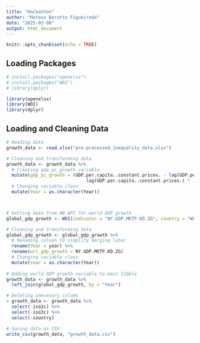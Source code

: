 ```yaml
---
title: "Hackathon"
author: "Mateus Berutto Figueiredo"
date: "2025-02-06"
output: html_document
---
```


```r
knitr::opts_chunk$set(echo = TRUE)
```

## Loading Packages

```r
# install.packages("openxlsx")
# install.packages("WDI")
# library(dplyr)

library(openxlsx) 
library(WDI)
library(dplyr)
```

## Loading and Cleaning Data

```r

# Reading data
growth_data <- read.xlsx("pre-processed_inequality_data.xlsx")

# Cleaning and transforming data
growth_data <- growth_data %>%
  # Creating gdp_pc_growth variable
  mutate(gdp_pc_growth = (GDP.per.capita..constant.prices. - lag(GDP.per.capitaconstant.prices.)) / 
                              lag(GDP.per.capita..constant.prices.) * 100) %>%
  # Changing variable class
  mutate(Year = as.character(Year))



# Getting data from WB API for world GDP growth
global_gdp_growth <- WDI(indicator = "NY.GDP.MKTP.KD.ZG", country = "WLD", start = 1961, end = 2019)

# Cleaning and transforming data
global_gdp_growth <- global_gdp_growth %>%
  # Renaming column to simplify merging later
  rename(Year = year) %>%
  rename(wrl_gdp_growth = NY.GDP.MKTP.KD.ZG)
  # Changing variable class
  mutate(Year = as.character(Year))
  
# Adding world GDP growth variable to main tibble
growth_data <- growth_data %>%
  left_join(global_gdp_growth, by = "Year")

# Deleting unecesary column
> growth_data <- growth_data %>%
  select(-iso2c) %>%
  select(-iso3c) %>%
  select(-country)

# Saving data as CSV
write_csv(growth_data, "growth_data.csv")
```
